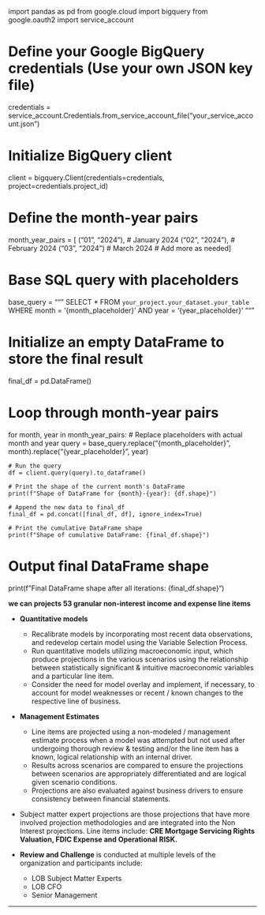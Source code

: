 import pandas as pd
from google.cloud import bigquery
from google.oauth2 import service_account

# Define your Google BigQuery credentials (Use your own JSON key file)
credentials = service_account.Credentials.from_service_account_file("your_service_account.json")

# Initialize BigQuery client
client = bigquery.Client(credentials=credentials, project=credentials.project_id)

# Define the month-year pairs
month_year_pairs = [
    ("01", "2024"),  # January 2024
    ("02", "2024"),  # February 2024
    ("03", "2024")   # March 2024
    # Add more as needed
]

# Base SQL query with placeholders
base_query = """
SELECT * 
FROM `your_project.your_dataset.your_table`
WHERE month = '{month_placeholder}' AND year = '{year_placeholder}'
"""

# Initialize an empty DataFrame to store the final result
final_df = pd.DataFrame()

# Loop through month-year pairs
for month, year in month_year_pairs:
    # Replace placeholders with actual month and year
    query = base_query.replace("{month_placeholder}", month).replace("{year_placeholder}", year)
    
    # Run the query
    df = client.query(query).to_dataframe()

    # Print the shape of the current month's DataFrame
    print(f"Shape of DataFrame for {month}-{year}: {df.shape}")

    # Append the new data to final_df
    final_df = pd.concat([final_df, df], ignore_index=True)

    # Print the cumulative DataFrame shape
    print(f"Shape of cumulative DataFrame: {final_df.shape}")

# Output final DataFrame shape
print(f"Final DataFrame shape after all iterations: {final_df.shape}")



**we can projects 53 granular non-interest income and expense line items**  

- **Quantitative models**  
  - Recalibrate models by incorporating most recent data observations, and redevelop certain model using the Variable Selection Process.  
  - Run quantitative models utilizing macroeconomic input, which produce projections in the various scenarios using the relationship between statistically significant & intuitive macroeconomic variables and a particular line item.  
  - Consider the need for model overlay and implement, if necessary, to account for model weaknesses or recent / known changes to the respective line of business.  

- **Management Estimates**  
  - Line items are projected using a non-modeled / management estimate process when a model was attempted but not used after undergoing thorough review & testing and/or the line item has a known, logical relationship with an internal driver.  
  - Results across scenarios are compared to ensure the projections between scenarios are appropriately differentiated and are logical given scenario conditions.  
  - Projections are also evaluated against business drivers to ensure consistency between financial statements.  

- Subject matter expert projections are those projections that have more involved projection methodologies and are integrated into the Non Interest projections. Line items include: **CRE Mortgage Servicing Rights Valuation, FDIC Expense and Operational RISK.**  

- **Review and Challenge** is conducted at multiple levels of the organization and participants include:  
  - LOB Subject Matter Experts  
  - LOB CFO  
  - Senior Management  

---


